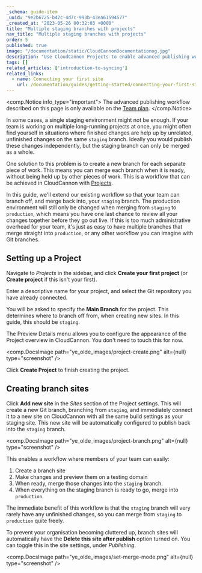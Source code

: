 ```yaml
---
_schema: guide-item
_uuid: "9e2b6725-b42c-4d7c-993b-43ea61594577"
_created_at: "2023-05-26 00:32:03 +0000"
title: "Multiple staging branches with projects"
nav_title: "Multiple staging branches with projects"
order: 5
published: true
image: "/documentation/static/CloudCannonDocumentationog.jpg"
description: "Use CloudCannon Projects to enable advanced publishing workflows."
tags: []
related_articles: ['introduction-to-syncing']
related_links:
  - name: Connecting your first site
    url: /documentation/guides/getting-started/connecting-your-first-site/
---
```


<comp.Notice info_type="important">
  The advanced publishing workflow described on this page is only available on the [Team plan](/pricing/).
</comp.Notice>

In some cases, a single staging environment might not be enough. If your team is working on multiple long-running projects at once, you might often find yourself in situations where finished changes are help up by unrelated, unfinished changes on the same `staging` branch. Ideally you would publish these changes independently, but the staging branch can only be merged as a whole.

One solution to this problem is to create a new branch for each separate piece of work. This means you can merge each branch when it is ready, without being held up by other pieces of work. This is a workflow that can be achieved in CloudCannon with [Projects](/documentation/articles/enabling-editor-branching-with-projects/).

In this guide, we'll extend our existing workflow so that your team can branch off, and merge back into, your `staging` branch. The production environment will still only be changed when merging from `staging` to `production`, which means you have one last chance to review all your changes together before they go out live. If this is too much administrative overhead for your team, it's just as easy to have multiple branches that merge straight into `production`, or any other workflow you can imagine with Git branches.

## Setting up a Project

Navigate to *Projects* in the sidebar, and click **Create your first project** (or **Create project** if this isn't your first).

Enter a descriptive name for your project, and select the Git repository you have already connected.

You will be asked to specify the **Main Branch** for the project. This determines where to branch off from, when creating new sites. In this guide, this should be `staging`.

The Preview Details menu allows you to configure the appearance of the Project overview in CloudCannon. You don't need to touch this for now.

<comp.DocsImage path="ye_olde_images/project-create.png" alt={null} type="screenshot" />

Click **Create Project** to finish creating the project.

## Creating branch sites

Click **Add new site** in the *Sites* section of the Project settings. This will create a new Git branch, branching from `staging`, and immediately connect it to a new site on CloudCannon with all the same build settings as your staging site. This new site will be automatically configured to publish back into the `staging` branch.

<comp.DocsImage path="ye_olde_images/project-branch.png" alt={null} type="screenshot" />

This enables a workflow where members of your team can easily:

1. Create a branch site
2. Make changes and preview them on a testing domain
3. When ready, merge those changes into the `staging` branch.
4. When everything on the staging branch is ready to go, merge into `production`.

The immediate benefit of this workflow is that the `staging` branch will very rarely have any unfinished changes, so you can merge from `staging` to `production` quite freely.

To prevent your organisation becoming cluttered up, branch sites will automatically have the **Delete this site after publish** option turned on. You can toggle this in the site settings, under *Publishing*.

<comp.DocsImage path="ye_olde_images/set-merge-mode.png" alt={null} type="screenshot" />
